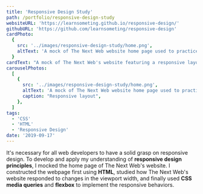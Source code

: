 ```yaml
---
title: 'Responsive Design Study'
path: /portfolio/responsive-design-study
websiteURL: 'https://learnsometing.github.io/responsive-design/'
githubURL: 'https://github.com/learnsometing/responsive-design'
cardPhoto:
  {
    src: '../images/responsive-design-study/home.png',
    altText: 'A mock of The Next Web website home page used to practice responsive design',
  }
cardText: "A mock of The Next Web's website featuring a responsive layout."
carouselPhotos:
  [
    {
      src: '../images/responsive-design-study/home.png',
      altText: 'A mock of The Next Web website home page used to practice responsive design',
      caption: "Responsive layout",
    },
  ]
tags:
  - 'CSS'
  - 'HTML'
  - 'Responsive Design'
date: '2019-09-17'
---
```


<Grid item>
  <DescriptionParagraph variant={'body1'} gutterBottom>
    It's necessary for all web developers to have a solid grasp on responsive design.
    To develop and apply my understanding of <strong>responsive design principles</strong>, I mocked
    the home page of The Next Web's website.
  </DescriptionParagraph>
</Grid>
<Grid item>
  <DescriptionParagraph variant={'body1'} gutterBottom>
    I constructed the webpage first using <strong>HTML</strong>,
    studied how The Next Web's website responded to changes in the viewport width, and
    finally used <strong>CSS media queries</strong> and <strong>flexbox</strong> to implement the responsive behaviors.
  </DescriptionParagraph>
</Grid>


